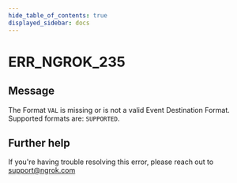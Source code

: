 ```yaml
---
hide_table_of_contents: true
displayed_sidebar: docs
---
```



# ERR_NGROK_235

## Message

The Format `VAL` is missing or is not a valid Event Destination Format. Supported formats are: `SUPPORTED`.

<ErrorDetails error="err_ngrok_235" />

## Further help

If you're having trouble resolving this error, please reach out to [support@ngrok.com](mailto:support@ngrok.com?subject=Help%20with%20ERR_NGROK_235)
